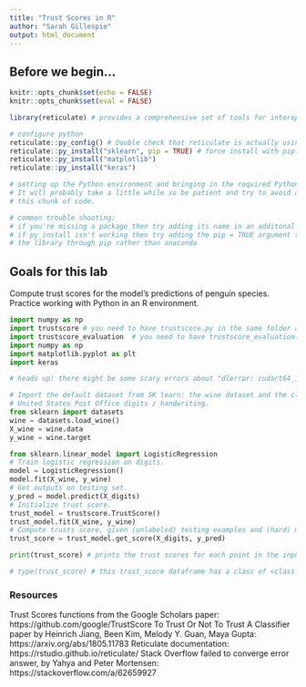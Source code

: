 ```yaml
---
title: "Trust Scores in R"
author: "Sarah Gillespie"
output: html_document
---
```


## Before we begin...

```r
knitr::opts_chunk$set(echo = FALSE)
knitr::opts_chunk$set(eval = FALSE)

```

```r

library(reticulate) # provides a comprehensive set of tools for interoperability between Python and R.

```

```r
# configure python
reticulate::py_config() # Double check that reticulate is actually using your new conda env.
reticulate::py_install("sklearn", pip = TRUE) # force install with pip. sklearn wasn't coming up via anaconda.
reticulate::py_install("matplotlib")
reticulate::py_install("keras")

# setting up the Python environment and bringing in the required Python packages is important.
# It will probably take a little while so be patient and try to avoid accidentally running
# this chunk of code.

# common trouble shooting:
# if you're missing a package then try adding its name in an additonal line of py_install
# if py_install isn't working then try adding the pip = TRUE argument to try installing
# the library through pip rather than anaconda
```

## Goals for this lab
Compute trust scores for the model's predictions of penguin species.
Practice working with Python in an R environment.


```python
import numpy as np
import trustscore # you need to have trustscore.py in the same folder as this .Rmd file to import it
import trustscore_evaluation  # you need to have trustscore_evaluation.py in the same folder as this .Rmd file to import it
import numpy as np
import matplotlib.pyplot as plt
import keras

# heads up! there might be some scary errors about "dlerror: cudart64_110.dll not found". It's just a warning and you can ignore it.

```

```python
# Import the default dataset from SK learn: the wine dataset and the classifying
# United States Post Office digits / handwriting.
from sklearn import datasets
wine = datasets.load_wine()
X_wine = wine.data
y_wine = wine.target

```

```python

from sklearn.linear_model import LogisticRegression
# Train logistic regression on digits.
model = LogisticRegression()
model.fit(X_wine, y_wine)
# Get outputs on testing set.
y_pred = model.predict(X_digits)
# Initialize trust score.
trust_model = trustscore.TrustScore()
trust_model.fit(X_wine, y_wine)
# Compute trusts score, given (unlabeled) testing examples and (hard) model predictions.
trust_score = trust_model.get_score(X_digits, y_pred)

print(trust_score) # prints the trust scores for each point in the inputted dataset

# type(trust_score) # this trust_score dataframe has a class of <class 'numpy.ndarray'>

```

### Resources
Trust Scores functions from the Google Scholars paper: https://github.com/google/TrustScore
To Trust Or Not To Trust A Classifier paper by Heinrich Jiang, Been Kim, Melody Y. Guan, Maya Gupta: https://arxiv.org/abs/1805.11783
Reticulate documentation: https://rstudio.github.io/reticulate/
Stack Overflow failed to converge error answer, by 
Yahya and Peter Mortensen: https://stackoverflow.com/a/62659927


